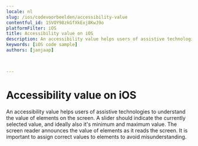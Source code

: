 ```yaml
---
locale: nl
slug: /ios/codevoorbeelden/accessibility-value
contentful_id: 1SVOY98zkGfXkExj8KwJ9o
platformFilter: iOS
title: Accessibility value on iOS
description: An accessibility value helps users of assistive technologies to understand the value of elements on the screen.
keywords: [iOS code sample]
authors: [janjaap]


	
---
```


# Accessibility value on iOS

An accessibility value helps users of assistive technologies to understand the value of elements on the screen. A slider should indicate the currently selected value, and ideally also it's minimum and maximum value. The screen reader announces the value of elements as it reads the screen. It is important to assign correct values to elements to avoid misunderstanding.

<CodeSample id="accessibility-value" locale="nl" platform="ios"/>